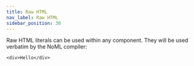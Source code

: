 ```yaml
---
title: Raw HTML
nav_label: Raw HTML
sidebar_position: 30
---
```


Raw HTML literals can be used within any component. They will be used verbatim by the NoML compiler:

```
<div>Hello</div>
```

